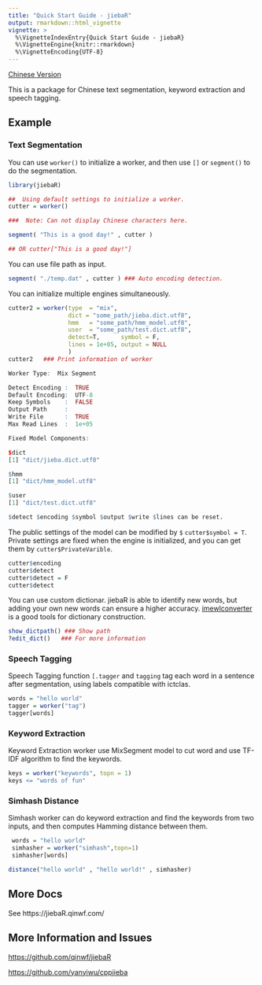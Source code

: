 ```yaml
---
title: "Quick Start Guide - jiebaR"
output: rmarkdown::html_vignette
vignette: >
  %\VignetteIndexEntry{Quick Start Guide - jiebaR}
  %\VignetteEngine{knitr::rmarkdown}
  %\VignetteEncoding{UTF-8}
---
```


[Chinese Version]

This is a package for Chinese text segmentation, keyword extraction
and speech tagging.

## Example

### Text Segmentation

You can use `worker()` to initialize a worker, and then use `[]` or `segment()` to do the segmentation.

```r
library(jiebaR)

##  Using default settings to initialize a worker.
cutter = worker()

###  Note: Can not display Chinese characters here.

segment( "This is a good day!" , cutter )

## OR cutter["This is a good day!"]

```

You can use file path as input.

```r
segment( "./temp.dat" , cutter ) ### Auto encoding detection.
```

You can initialize multiple engines simultaneously.

```r
cutter2 = worker(type  = "mix",
                 dict = "some_path/jieba.dict.utf8",
                 hmm   = "some_path/hmm_model.utf8",
                 user  = "some_path/test.dict.utf8",
                 detect=T,      symbol = F,
                 lines = 1e+05, output = NULL
                 )
cutter2   ### Print information of worker
```

```r
Worker Type:  Mix Segment

Detect Encoding :  TRUE
Default Encoding:  UTF-8
Keep Symbols    :  FALSE
Output Path     :
Write File      :  TRUE
Max Read Lines  :  1e+05

Fixed Model Components:

$dict
[1] "dict/jieba.dict.utf8"

$hmm
[1] "dict/hmm_model.utf8"

$user
[1] "dict/test.dict.utf8"

$detect $encoding $symbol $output $write $lines can be reset.
```

The public settings of the model can be modified by `$` `cutter$symbol = T`. Private settings are fixed when the engine is initialized, and you can get them by `cutter$PrivateVarible`.

```r
cutter$encoding
cutter$detect
cutter$detect = F
cutter$detect
```

You can use custom dictionar. jiebaR is able to identify new words, but adding your own new words can ensure a higher accuracy. [imewlconverter] is a good tools for dictionary construction.

```r
show_dictpath() ### Show path
?edit_dict()   ### For more information
```

### Speech Tagging

Speech Tagging function `[.tagger` and `tagging` tag each word in a sentence after segmentation, using labels compatible with ictclas.

```r
words = "hello world"
tagger = worker("tag")
tagger[words]
```

### Keyword Extraction

Keyword Extraction worker use MixSegment model to cut word and use
 TF-IDF algorithm to find the keywords.

```r
keys = worker("keywords", topn = 1)
keys <= "words of fun"
```

### Simhash Distance

Simhash worker can do keyword extraction and find
the keywords from two inputs, and then computes Hamming distance between them.

```r
 words = "hello world"
 simhasher = worker("simhash",topn=1)
 simhasher[words]
```

```r
distance("hello world" , "hello world!" , simhasher)
```

## More Docs

See https://jiebaR.qinwf.com/

## More Information and Issues

[https://github.com/qinwf/jiebaR](https://github.com/qinwf/jiebaR)

[https://github.com/yanyiwu/cppjieba](https://github.com/yanyiwu/cppjieba)

[Chinese Version]:https://github.com/qinwf/jiebaR
[imewlconverter]:https://github.com/studyzy/imewlconverter
